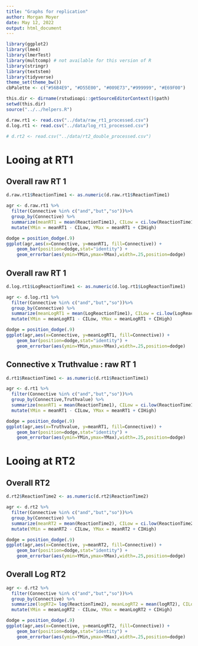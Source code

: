 ```yaml
---
title: "Graphs for replication"
author: Morgan Moyer
date: May 12, 2022
output: html_document
---
```


```r
library(ggplot2)
library(lme4)
library(lmerTest)
library(multcomp) # not available for this version of R
library(stringr)
library(textstem)
library(tidyverse)
theme_set(theme_bw())
cbPalette <- c("#56B4E9", "#D55E00", "#009E73","#999999", "#E69F00")


```


```r
this.dir <- dirname(rstudioapi::getSourceEditorContext()$path)
setwd(this.dir)
source("../../helpers.R")

d.raw.rt1 <- read.csv("../data/raw_rt1_processed.csv")
d.log.rt1 <- read.csv("../data/log_rt1_processed.csv")

# d.rt2 <- read.csv("../data/rt2_double_processed.csv")
```

# Looing at RT1

## Overall raw RT 1
```r
d.raw.rt1$ReactionTime1 <- as.numeric(d.raw.rt1$ReactionTime1)

agr <- d.raw.rt1 %>%
  filter(Connective %in% c("and","but","so"))%>% 
  group_by(Connective) %>%
  summarize(meanRT1 = mean(ReactionTime1), CILow = ci.low(ReactionTime1), CIHigh = ci.high(ReactionTime1)) %>% 
  mutate(YMin = meanRT1 - CILow, YMax = meanRT1 + CIHigh)

dodge = position_dodge(.9)
ggplot(agr,aes(x=Connective, y=meanRT1, fill=Connective)) +
    geom_bar(position=dodge,stat="identity") +
    geom_errorbar(aes(ymin=YMin,ymax=YMax),width=.25,position=dodge)
```


## Overall raw RT 1
```r
d.log.rt1$LogReactionTime1 <- as.numeric(d.log.rt1$LogReactionTime1)

agr <- d.log.rt1 %>%
  filter(Connective %in% c("and","but","so"))%>% 
  group_by(Connective) %>%
  summarize(meanLogRT1 = mean(LogReactionTime1), CILow = ci.low(LogReactionTime1), CIHigh = ci.high(LogReactionTime1)) %>% 
  mutate(YMin = meanLogRT1 - CILow, YMax = meanLogRT1 + CIHigh)

dodge = position_dodge(.9)
ggplot(agr,aes(x=Connective, y=meanLogRT1, fill=Connective)) +
    geom_bar(position=dodge,stat="identity") +
    geom_errorbar(aes(ymin=YMin,ymax=YMax),width=.25,position=dodge)
```




## Connective x Truthvalue : raw RT 1
```r
d.rt1$ReactionTime1 <- as.numeric(d.rt1$ReactionTime1)

agr <- d.rt1 %>%
  filter(Connective %in% c("and","but","so"))%>% 
  group_by(Connective,Truthvalue) %>%
  summarize(meanRT1 = mean(ReactionTime1), CILow = ci.low(ReactionTime1), CIHigh = ci.high(ReactionTime1)) %>% 
  mutate(YMin = meanRT1 - CILow, YMax = meanRT1 + CIHigh)

dodge = position_dodge(.9)
ggplot(agr,aes(x=Truthvalue, y=meanRT1, fill=Connective)) +
    geom_bar(position=dodge,stat="identity") +
    geom_errorbar(aes(ymin=YMin,ymax=YMax),width=.25,position=dodge)
```


# Looing at RT2

## Overall RT2
```r
d.rt2$ReactionTime2 <- as.numeric(d.rt2$ReactionTime2)

agr <- d.rt2 %>%
  filter(Connective %in% c("and","but","so"))%>% 
  group_by(Connective) %>%
  summarize(meanRT2 = mean(ReactionTime2), CILow = ci.low(ReactionTime2), CIHigh = ci.high(ReactionTime2)) %>% 
  mutate(YMin = meanRT2 - CILow, YMax = meanRT2 + CIHigh)

dodge = position_dodge(.9)
ggplot(agr,aes(x=Connective, y=meanRT2, fill=Connective)) +
    geom_bar(position=dodge,stat="identity") +
    geom_errorbar(aes(ymin=YMin,ymax=YMax),width=.25,position=dodge)
```




## Overall Log RT2
```r
agr <- d.rt2 %>%
  filter(Connective %in% c("and","but","so"))%>% 
  group_by(Connective) %>%
  summarize(logRT2= log(ReactionTime2), meanLogRT2 = mean(logRT2), CILow = ci.low(logRT2), CIHigh = ci.high(logRT2)) %>% 
  mutate(YMin = meanLogRT2 - CILow, YMax = meanLogRT2 + CIHigh)

dodge = position_dodge(.9)
ggplot(agr,aes(x=Connective, y=meanLogRT2, fill=Connective)) +
    geom_bar(position=dodge,stat="identity") +
    geom_errorbar(aes(ymin=YMin,ymax=YMax),width=.25,position=dodge)
```


